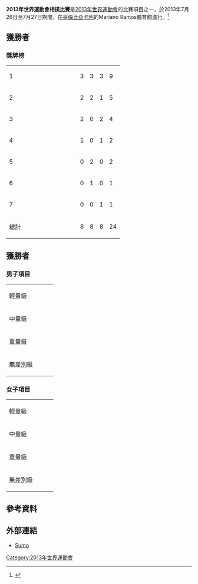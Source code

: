 '''2013年世界運動會相撲比賽'''是[[2013年世界運動會|2013年世界運動會]]的比賽項目之一，於2013年7月26日至7月27日期間，在[[哥倫比亞|哥倫比亞]][[卡利|卡利]]的Mariano Ramos體育館進行。<ref>{{cite web|url=http://worldgames2013.sportresult.com/NH/en/300/Comp/DetailedScheduleByEvent?sportCode=SU0000000|title=Info System：Schedule / Schedule by  Event（Sumo）|publisher=worldgames2013.sportresult.com|accessdate=2013-08-05|archive-date=2018-10-05|archive-url=https://web.archive.org/web/20181005124012/http://worldgames2013.sportresult.com/NH/en/300/Comp/DetailedScheduleByEvent?sportCode=SU0000000|dead-url=no}}</ref>

== 獲勝者 ==
=== 獎牌榜 ===
{| {{RankedMedalTable}}
|-
| 1 || width=150  align=left| {{flagIOC2|RUS|2013年世界運動會}} || 3 || 3 || 3 || 9
|-
| 2 || align=left| {{flagIOC2|UKR|2013年世界運動會}} || 2 || 2 || 1 || 5
|-
| 3 || align=left| {{flagIOC2|JPN|2013年世界運動會}} || 2 || 0 || 2 || 4
|-
| 4 || align=left| {{flagIOC2|MGL|2013年世界運動會}} || 1 || 0 || 1 || 2
|-
| 5 || align=left| {{flagIOC2|BRA|2013年世界運動會}} || 0 || 2 || 0 || 2
|-
| 6 || align=left| {{flagIOC2|HUN|2013年世界運動會}} || 0 || 1 || 0 || 1
|-
| 7 || align=left| {{flagIOC2|VEN|2013年世界運動會}} || 0 || 0 || 1 || 1
|- class="sortbottom"
!colspan=2| 總計 || 8 || 8 || 8 || 24
|}

== 獲勝者 ==
=== 男子項目 ===
{| {{MedalistTable|type=項目|columns=1}}
|-
|輕量級<br>{{DetailsLink|2013年世界運動會相撲比賽－男子輕量級}}
| {{flagIOC2athlete|[[川口達磨|川口達磨]]|JPN|2013年世界運動會}}
| {{flagIOC2athlete|[[Batyr_Altyev|Batyr Altyev]]|RUS|2013年世界運動會}} 
| {{flagIOC2athlete|[[Gantugs_Rentsendorj|Gantugs Rentsendorj]]|MGL|2013年世界運動會}}
|-
|中量級<br>{{DetailsLink|2013年世界運動會相撲比賽－男子中量級}}
| {{flagIOC2athlete|[[Oleksandr_Gordienko|Oleksandr Gordienko]]|UKR|2013年世界運動會}}
| {{flagIOC2athlete|[[Istvan_Kalmar|Istvan Kalmar]]|HUN|2013年世界運動會}} 
| {{flagIOC2athlete|[[Atsamaz_Kaziev|Atsamaz Kaziev]]|RUS|2013年世界運動會}} 
|-
|重量級<br>{{DetailsLink|2013年世界運動會相撲比賽－男子重量級}}
| {{flagIOC2athlete|[[Alan_Karayev|Alan Karayev]]|RUS|2013年世界運動會}}
| {{flagIOC2athlete|[[Vasilii_Margiev|Vasilii Margiev]]|RUS|2013年世界運動會}} 
| {{flagIOC2athlete|[[松永六十四|松永六十四]]|JPN|2013年世界運動會}}
|-
|無差別級<br>{{DetailsLink|2013年世界運動會相撲比賽－男子無差別級}}
| {{flagIOC2athlete|[[Naranbat_Gankhuyag|Naranbat Gankhuyag]]|MGL|2013年世界運動會}}
| {{flagIOC2athlete|[[Yevhen_Kozliatin|Yevhen Kozliatin]]|UKR|2013年世界運動會}} 
| {{flagIOC2athlete|[[Vasilii_Margiev|Vasilii Margiev]]|RUS|2013年世界運動會}}
|}

=== 女子項目 ===
{| {{MedalistTable|type=項目|columns=1}}
|-
|輕量級<br>{{DetailsLink|2013年世界運動會相撲比賽－女子輕量級}}
| {{flagIOC2athlete|[[岩本幸奈|岩本幸奈]]|JPN|2013年世界運動會}}
| {{flagIOC2athlete|[[Luciana_Montgomery|Luciana Montgomery]]|BRA|2013年世界運動會}} 
| {{flagIOC2athlete|[[Vera_Koval|Vera Koval]]|RUS|2013年世界運動會}}
|-
|中量級<br>{{DetailsLink|2013年世界運動會相撲比賽－女子中量級}}
| {{flagIOC2athlete|[[Maryna_Pryshchepa|Maryna Pryshchepa]]|UKR|2013年世界運動會}}
| {{flagIOC2athlete|[[Maryna_Maksymenko|Maryna Maksymenko]]|UKR|2013年世界運動會}} 
| {{flagIOC2athlete|[[松浦麻乃|松浦麻乃]]|JPN|2013年世界運動會}}
|-
|重量級<br>{{DetailsLink|2013年世界運動會相撲比賽－女子重量級}}
| {{flagIOC2athlete|[[Anna_Zhigalova|Anna Zhigalova]]|RUS|2013年世界運動會}}
| {{flagIOC2athlete|[[Olesya_Kovalenko|Olesya Kovalenko]]|RUS|2013年世界運動會}} 
| {{flagIOC2athlete|[[Maria_Cedeno|Maria Cedeno]]|VEN|2013年世界運動會}}
|-
|無差別級<br>{{DetailsLink|2013年世界運動會相撲比賽－女子無差別級}}
| {{flagIOC2athlete|[[Anna_Zhigalova|Anna Zhigalova]]|RUS|2013年世界運動會}}
| {{flagIOC2athlete|[[Janaina_Silva|Janaina Silva]]|BRA|2013年世界運動會}} 
| {{flagIOC2athlete|[[Svitlana_Yaromka|Svitlana Yaromka]]|UKR|2013年世界運動會}} 
|}

== 參考資料 ==
{{reflist}}

== 外部連結 ==
* [http://www.theworldgames.org/the-sports/sports/martial-arts/sumo Sumo]{{Wayback|url=http://www.theworldgames.org/the-sports/sports/martial-arts/sumo |date=20170131025334 }} {{en icon}}

{{2013年世界運動會比賽項目}}

[[Category:2013年世界運動會|Category:2013年世界運動會]]